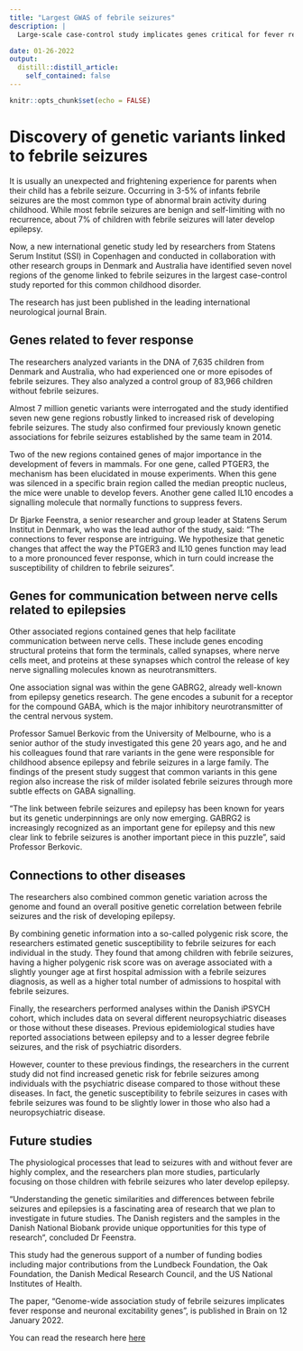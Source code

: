 ```yaml
---
title: "Largest GWAS of febrile seizures"
description: |
  Large-scale case-control study implicates genes critical for fever response and genes for communication between nerve cells.

date: 01-26-2022
output:
  distill::distill_article:
    self_contained: false
---
```



```r
knitr::opts_chunk$set(echo = FALSE)
```

# Discovery of genetic variants linked to febrile seizures


It is usually an unexpected and frightening experience for parents when their child has a febrile seizure. Occurring in 3-5% of infants febrile seizures are the most common type of abnormal brain activity during childhood. While most febrile seizures are benign and self-limiting with no recurrence, about 7% of children with febrile seizures will later develop epilepsy.

Now, a new international genetic study led by researchers from Statens Serum Institut (SSI) in Copenhagen and conducted in collaboration with other research groups in Denmark and Australia have identified seven novel regions of the genome linked to febrile seizures in the largest case-control study reported for this common childhood disorder.

The research has just been published in the leading international neurological journal Brain.

##  Genes related to fever response
The researchers analyzed variants in the DNA of 7,635 children from Denmark and Australia, who had experienced one or more episodes of febrile seizures. They also analyzed a control group of 83,966 children without febrile seizures.

Almost 7 million genetic variants were interrogated and the study identified seven new gene regions robustly linked to increased risk of developing febrile seizures. The study also confirmed four previously known genetic associations for febrile seizures established by the same team in 2014.

Two of the new regions contained genes of major importance in the development of fevers in mammals. For one gene, called PTGER3, the mechanism has been elucidated in mouse experiments. When this gene was silenced in a specific brain region called the median preoptic nucleus, the mice were unable to develop fevers. Another gene called IL10 encodes a signalling molecule that normally functions to suppress fevers.

Dr Bjarke Feenstra, a senior researcher and group leader at Statens Serum Institut in Denmark, who was the lead author of the study, said: “The connections to fever response are intriguing. We hypothesize that genetic changes that affect the way the PTGER3 and IL10 genes function may lead to a more pronounced fever response, which in turn could increase the susceptibility of children to febrile seizures”.

##  Genes for communication between nerve cells related to epilepsies
Other associated regions contained genes that help facilitate communication between nerve cells. These include genes encoding structural proteins that form the terminals, called synapses, where nerve cells meet, and proteins at these synapses which control the release of key nerve signalling molecules known as neurotransmitters.

One association signal was within the gene GABRG2, already well-known from epilepsy genetics research. The gene encodes a subunit for a receptor for the compound GABA, which is the major inhibitory neurotransmitter of the central nervous system.

Professor Samuel Berkovic from the University of Melbourne, who is a senior author of the study investigated this gene 20 years ago, and he and his colleagues found that rare variants in the gene were responsible for childhood absence epilepsy and febrile seizures in a large family. The findings of the present study suggest that common variants in this gene region also increase the risk of milder isolated febrile seizures through more subtle effects on GABA signalling.

“The link between febrile seizures and epilepsy has been known for years but its genetic underpinnings are only now emerging. GABRG2 is increasingly recognized as an important gene for epilepsy and this new clear link to febrile seizures is another important piece in this puzzle”, said Professor Berkovic.

## Connections to other diseases
The researchers also combined common genetic variation across the genome and found an overall positive genetic correlation between febrile seizures and the risk of developing epilepsy.

By combining genetic information into a so-called polygenic risk score, the researchers estimated genetic susceptibility to febrile seizures for each individual in the study. They found that among children with febrile seizures, having a higher polygenic risk score was on average associated with a slightly younger age at first hospital admission with a febrile seizures diagnosis, as well as a higher total number of admissions to hospital with febrile seizures.

Finally, the researchers performed analyses within the Danish iPSYCH cohort, which includes data on several different neuropsychiatric diseases or those without these diseases. Previous epidemiological studies have reported associations between epilepsy and to a lesser degree febrile seizures, and the risk of psychiatric disorders.

However, counter to these previous findings, the researchers in the current study did not find increased genetic risk for febrile seizures among individuals with the psychiatric disease compared to those without these diseases. In fact, the genetic susceptibility to febrile seizures in cases with febrile seizures was found to be slightly lower in those who also had a neuropsychiatric disease.

## Future studies
The physiological processes that lead to seizures with and without fever are highly complex, and the researchers plan more studies, particularly focusing on those children with febrile seizures who later develop epilepsy.

“Understanding the genetic similarities and differences between febrile seizures and epilepsies is a fascinating area of research that we plan to investigate in future studies. The Danish registers and the samples in the Danish National Biobank provide unique opportunities for this type of research“, concluded Dr Feenstra.

This study had the generous support of a number of funding bodies including major contributions from the Lundbeck Foundation, the Oak Foundation, the Danish Medical Research Council, and the US National Institutes of Health.

The paper, “Genome-wide association study of febrile seizures implicates fever response and neuronal excitability genes”, is published in Brain on 12 January 2022.



You can read the research here [here](https://academic.oup.com/brain/advance-article/doi/10.1093/brain/awab260/6503584)



